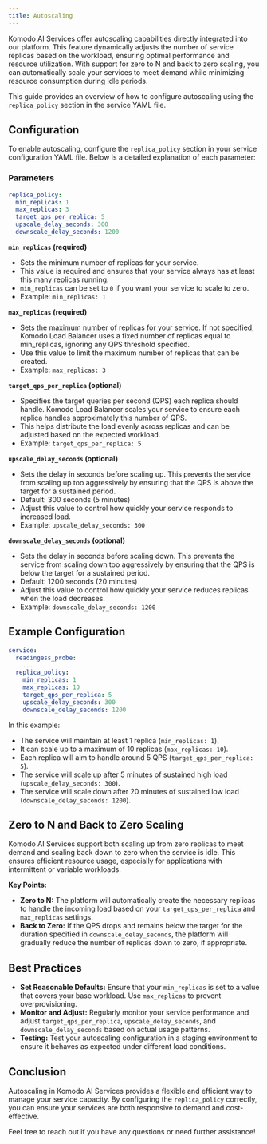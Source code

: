 ```yaml
---
title: Autoscaling
---
```


Komodo AI Services offer autoscaling capabilities directly integrated into our platform. This feature dynamically adjusts the number of service replicas based on the workload, ensuring optimal performance and resource utilization. With support for zero to N and back to zero scaling, you can automatically scale your services to meet demand while minimizing resource consumption during idle periods.

This guide provides an overview of how to configure autoscaling using the `replica_policy` section in the service YAML file.

## Configuration

To enable autoscaling, configure the `replica_policy` section in your service configuration YAML file. Below is a detailed explanation of each parameter:

### Parameters

```yaml
replica_policy:
  min_replicas: 1
  max_replicas: 3
  target_qps_per_replica: 5
  upscale_delay_seconds: 300
  downscale_delay_seconds: 1200
```

**`min_replicas` (required)**

- Sets the minimum number of replicas for your service.
- This value is required and ensures that your service always has at least this many replicas running.
- `min_replicas` can be set to `0` if you want your service to scale to zero.
- Example: `min_replicas: 1`

**`max_replicas` (required)**

- Sets the maximum number of replicas for your service. If not specified, Komodo Load Balancer uses a fixed number of replicas equal to min_replicas, ignoring any QPS threshold specified.
- Use this value to limit the maximum number of replicas that can be created.
- Example: `max_replicas: 3`

**`target_qps_per_replica` (optional)**
- Specifies the target queries per second (QPS) each replica should handle. Komodo Load Balancer scales your service to ensure each replica handles approximately this number of QPS.
- This helps distribute the load evenly across replicas and can be adjusted based on the expected workload.
- Example: `target_qps_per_replica: 5`


**`upscale_delay_seconds` (optional)**
- Sets the delay in seconds before scaling up. This prevents the service from scaling up too aggressively by ensuring that the QPS is above the target for a sustained period.
- Default: 300 seconds (5 minutes)
- Adjust this value to control how quickly your service responds to increased load.
- Example: `upscale_delay_seconds: 300`


**`downscale_delay_seconds` (optional)**
- Sets the delay in seconds before scaling down. This prevents the service from scaling down too aggressively by ensuring that the QPS is below the target for a sustained period.
- Default: 1200 seconds (20 minutes)
- Adjust this value to control how quickly your service reduces replicas when the load decreases.
- Example: `downscale_delay_seconds: 1200`

## Example Configuration

```yaml
service:
  readingess_probe:
    ...
  replica_policy:
    min_replicas: 1
    max_replicas: 10
    target_qps_per_replica: 5
    upscale_delay_seconds: 300
    downscale_delay_seconds: 1200
```

In this example:

- The service will maintain at least 1 replica (`min_replicas: 1`).
- It can scale up to a maximum of 10 replicas (`max_replicas: 10`).
- Each replica will aim to handle around 5 QPS (`target_qps_per_replica: 5`).
- The service will scale up after 5 minutes of sustained high load (`upscale_delay_seconds: 300`).
- The service will scale down after 20 minutes of sustained low load (`downscale_delay_seconds: 1200`).

## Zero to N and Back to Zero Scaling

Komodo AI Services support both scaling up from zero replicas to meet demand and scaling back down to zero when the service is idle. This ensures efficient resource usage, especially for applications with intermittent or variable workloads.

**Key Points:**
- **Zero to N:** The platform will automatically create the necessary replicas to handle the incoming load based on your `target_qps_per_replica` and `max_replicas` settings.
- **Back to Zero:** If the QPS drops and remains below the target for the duration specified in `downscale_delay_seconds`, the platform will gradually reduce the number of replicas down to zero, if appropriate.

## Best Practices
- **Set Reasonable Defaults:** Ensure that your `min_replicas` is set to a value that covers your base workload. Use `max_replicas` to prevent overprovisioning.
- **Monitor and Adjust:** Regularly monitor your service performance and adjust `target_qps_per_replica`, `upscale_delay_seconds`, and `downscale_delay_seconds` based on actual usage patterns.
- **Testing:** Test your autoscaling configuration in a staging environment to ensure it behaves as expected under different load conditions.

## Conclusion

Autoscaling in Komodo AI Services provides a flexible and efficient way to manage your service capacity. By configuring the `replica_policy` correctly, you can ensure your services are both responsive to demand and cost-effective.

Feel free to reach out if you have any questions or need further assistance!
